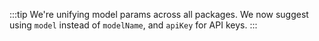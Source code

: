 :::tip
We're unifying model params across all packages. We now suggest using `model` instead of `modelName`, and `apiKey` for API keys.
:::